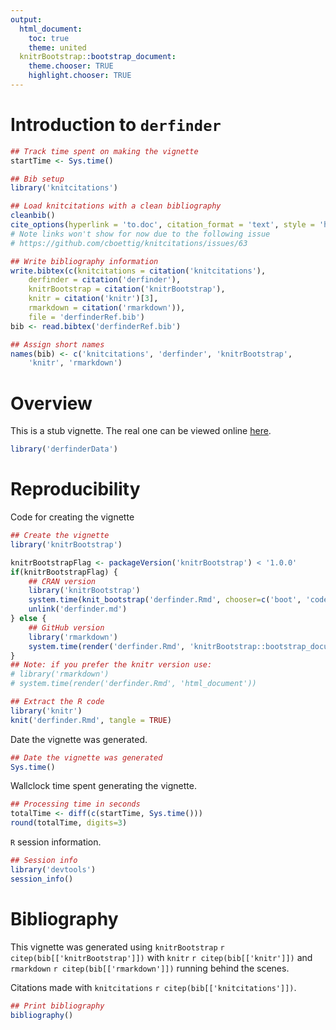 ```yaml
---
output:
  html_document:
    toc: true
    theme: united
  knitrBootstrap::bootstrap_document:
    theme.chooser: TRUE
    highlight.chooser: TRUE
---
```


<!--
%\VignetteEngine{knitr::rmarkdown}
%\VignetteIndexEntry{Introduction to derfinder}
-->

Introduction to `derfinder`
===========================

```r
## Track time spent on making the vignette
startTime <- Sys.time()

## Bib setup
library('knitcitations')

## Load knitcitations with a clean bibliography
cleanbib()
cite_options(hyperlink = 'to.doc', citation_format = 'text', style = 'html')
# Note links won't show for now due to the following issue
# https://github.com/cboettig/knitcitations/issues/63

## Write bibliography information
write.bibtex(c(knitcitations = citation('knitcitations'),
    derfinder = citation('derfinder'), 
    knitrBootstrap = citation('knitrBootstrap'), 
    knitr = citation('knitr')[3],
    rmarkdown = citation('rmarkdown')),
    file = 'derfinderRef.bib')
bib <- read.bibtex('derfinderRef.bib')

## Assign short names
names(bib) <- c('knitcitations', 'derfinder', 'knitrBootstrap',
    'knitr', 'rmarkdown')
```


# Overview

This is a stub vignette. The real one can be viewed online [here](http://lcolladotor.github.io/derfinder/).

```r
library('derfinderData')
```





# Reproducibility

Code for creating the vignette

```r
## Create the vignette
library('knitrBootstrap') 

knitrBootstrapFlag <- packageVersion('knitrBootstrap') < '1.0.0'
if(knitrBootstrapFlag) {
    ## CRAN version
    library('knitrBootstrap')
    system.time(knit_bootstrap('derfinder.Rmd', chooser=c('boot', 'code'), show_code = TRUE))
    unlink('derfinder.md')
} else {
    ## GitHub version
    library('rmarkdown')
    system.time(render('derfinder.Rmd', 'knitrBootstrap::bootstrap_document'))
}
## Note: if you prefer the knitr version use:
# library('rmarkdown')
# system.time(render('derfinder.Rmd', 'html_document'))

## Extract the R code
library('knitr')
knit('derfinder.Rmd', tangle = TRUE)
```

Date the vignette was generated.

```r
## Date the vignette was generated
Sys.time()
```

Wallclock time spent generating the vignette.

```r
## Processing time in seconds
totalTime <- diff(c(startTime, Sys.time()))
round(totalTime, digits=3)
```

`R` session information.

```r
## Session info
library('devtools')
session_info()
```

# Bibliography

This vignette was generated using `knitrBootstrap` `r citep(bib[['knitrBootstrap']])`
with `knitr` `r citep(bib[['knitr']])` and `rmarkdown` `r citep(bib[['rmarkdown']])` running behind the scenes.

Citations made with `knitcitations` `r citep(bib[['knitcitations']])`.

```r
## Print bibliography
bibliography()
```
